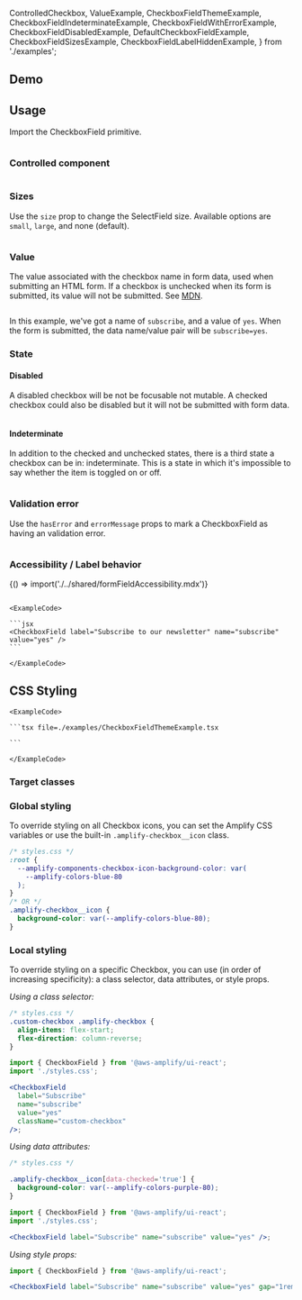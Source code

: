 
  ControlledCheckbox,
  ValueExample,
  CheckboxFieldThemeExample,
  CheckboxFieldIndeterminateExample,
  CheckboxFieldWithErrorExample,
  CheckboxFieldDisabledExample,
  DefaultCheckboxFieldExample,
  CheckboxFieldSizesExample,
  CheckboxFieldLabelHiddenExample,
} from './examples';

## Demo

<CheckboxDemo />

## Usage

Import the CheckboxField primitive.

<Example>
  <DefaultCheckboxFieldExample />
  
  <ExampleCode>

  ```tsx file=./examples/DefaultCheckboxFieldExample.tsx

  ```

  </ExampleCode>
</Example>


### Controlled component

<Example>
  <ControlledCheckbox />
  
  <ExampleCode>
    
```tsx file=./examples/controlledExample.tsx

```
    
  </ExampleCode>
</Example>

### Sizes

Use the `size` prop to change the SelectField size. Available options are `small`, `large`, and none (default).

<Example>
  <CheckboxFieldSizesExample />
  
  <ExampleCode>
    
```tsx file=./examples/CheckboxFieldSizesExample.tsx

```
    
  </ExampleCode>
</Example>


### Value

The value associated with the checkbox name in form data, used when submitting an HTML form. If a checkbox is unchecked when its form is submitted, its value will not be submitted. See [MDN](https://developer.mozilla.org/en-US/docs/Web/HTML/Element/input#htmlattrdefvalue).


<Example>
  <ValueExample />
  <ExampleCode>
    
```tsx file=./examples/valueExample.tsx

```
    
  </ExampleCode>
</Example>

In this example, we've got a name of `subscribe`, and a value of `yes`. When the form is submitted, the data name/value pair will be `subscribe=yes`.

### State

#### Disabled

A disabled checkbox will be not be focusable not mutable. A checked checkbox could also be disabled but it will not be submitted with form data.

<Example>
  <CheckboxFieldDisabledExample />
  
  <ExampleCode>

  ```tsx file=./examples/CheckboxFieldDisabledExample.tsx

  ```

  </ExampleCode>
</Example>

#### Indeterminate

In addition to the checked and unchecked states, there is a third state a checkbox can be in: indeterminate. This is a state in which it's impossible to say whether the item is toggled on or off.

<Example>
  <CheckboxFieldIndeterminateExample />
  
  <ExampleCode>

  ```tsx file=./examples/CheckboxFieldIndeterminateExample.tsx

  ```

  </ExampleCode>
</Example>

### Validation error

Use the `hasError` and `errorMessage` props to mark a CheckboxField as having an validation error.

<Example>
  <CheckboxFieldWithErrorExample />
  
  <ExampleCode>

  ```tsx file=./examples/CheckboxFieldWithErrorExample.tsx

  ```

  </ExampleCode>
</Example>

### Accessibility / Label behavior

<Fragment>{() => import('./../shared/formFieldAccessibility.mdx')}</Fragment>



<Example>
  <CheckboxFieldLabelHiddenExample />
  
  <ExampleCode>

  ```tsx file=./examples/CheckboxFieldLabelHiddenExample.tsx

  ```

  </ExampleCode>
</Example>

<StandardHTMLAttributes component="CheckboxField" link="input" element="<input>">
  <Example>
    <CheckboxField label="Subscribe to our newsletter" name="subscribe" value="yes" />

    <ExampleCode>

    ```jsx
    <CheckboxField label="Subscribe to our newsletter" name="subscribe" value="yes" />
    ```

    </ExampleCode>

  </Example>
</StandardHTMLAttributes>

## CSS Styling

<ThemeExample component="CheckboxField" link="checkbox">
  <Example>
    <CheckboxFieldThemeExample />
    
    <ExampleCode>

    ```tsx file=./examples/CheckboxFieldThemeExample.tsx

    ```

    </ExampleCode>
  </Example>
</ThemeExample>

### Target classes

<ComponentStyleDisplay componentName="CheckboxField" />

### Global styling

To override styling on all Checkbox icons, you can set the Amplify CSS variables or use the built-in `.amplify-checkbox__icon` class.

```css
/* styles.css */
:root {
  --amplify-components-checkbox-icon-background-color: var(
    --amplify-colors-blue-80
  );
}
/* OR */
.amplify-checkbox__icon {
  background-color: var(--amplify-colors-blue-80);
}
```

<Example>
  <CheckboxField
    label="Subscribe"
    name="subscribe"
    value="yes"
    className="global-css-variable"
  />
  <CheckboxField
    label="Subscribe"
    name="subscribe"
    value="yes"
    className="global-class"
  />
</Example>

### Local styling

To override styling on a specific Checkbox, you can use (in order of increasing specificity): a class selector, data attributes, or style props.

_Using a class selector:_

```css
/* styles.css */
.custom-checkbox .amplify-checkbox {
  align-items: flex-start;
  flex-direction: column-reverse;
}
```

```jsx
import { CheckboxField } from '@aws-amplify/ui-react';
import './styles.css';

<CheckboxField
  label="Subscribe"
  name="subscribe"
  value="yes"
  className="custom-checkbox"
/>;
```

<Example>
  <CheckboxField
    label="Subscribe"
    name="subscribe"
    value="yes"
    className="custom-checkbox"
  />
</Example>

_Using data attributes:_

```css
/* styles.css */

.amplify-checkbox__icon[data-checked='true'] {
  background-color: var(--amplify-colors-purple-80);
}
```

```jsx
import { CheckboxField } from '@aws-amplify/ui-react';
import './styles.css';

<CheckboxField label="Subscribe" name="subscribe" value="yes" />;
```

<Example>
  <CheckboxField
    label="Subscribe"
    name="subscribe"
    value="yes"
    className="custom-data-attribute"
  />
</Example>

_Using style props:_

```jsx
import { CheckboxField } from '@aws-amplify/ui-react';

<CheckboxField label="Subscribe" name="subscribe" value="yes" gap="1rem" />;
```

<Example>
  <CheckboxField label="Subscribe" name="subscribe" value="yes" gap="1rem" />
</Example>
